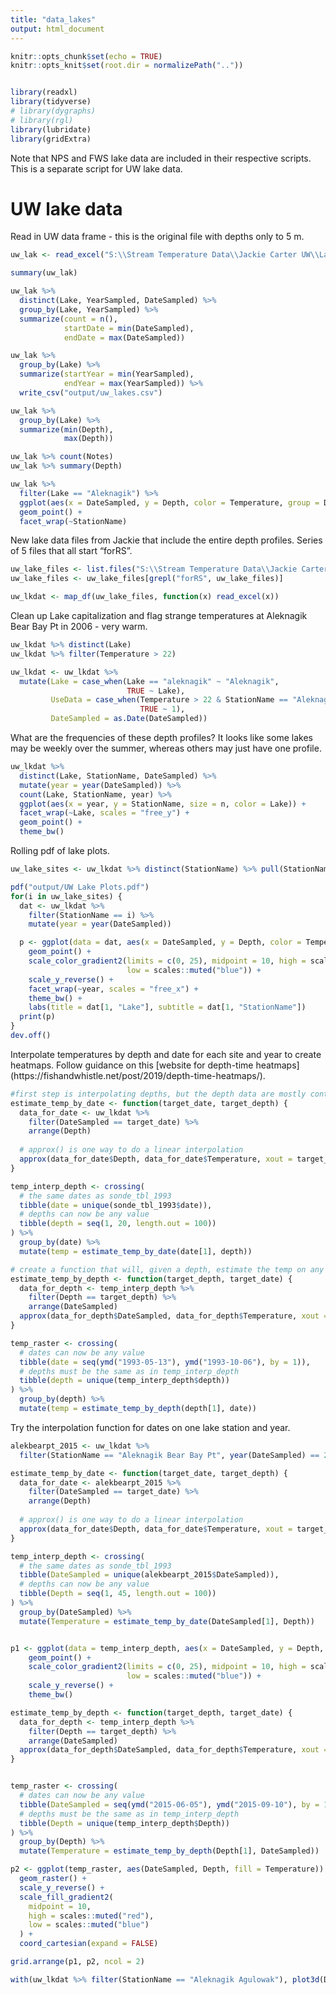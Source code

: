 ```yaml
---
title: "data_lakes"
output: html_document
---
```


```r
knitr::opts_chunk$set(echo = TRUE)
knitr::opts_knit$set(root.dir = normalizePath(".."))


library(readxl)
library(tidyverse)
# library(dygraphs)
# library(rgl)
library(lubridate)
library(gridExtra)
```

Note that NPS and FWS lake data are included in their respective scripts. This is a separate script for UW lake data.

# UW lake data

Read in UW data frame - this is the original file with depths only to 5 m.

```r
uw_lak <- read_excel("S:\\Stream Temperature Data\\Jackie Carter UW\\Lake Data\\Lake_Temps_for Becky.xlsx")

summary(uw_lak)

uw_lak %>% 
  distinct(Lake, YearSampled, DateSampled) %>% 
  group_by(Lake, YearSampled) %>%
  summarize(count = n(),
            startDate = min(DateSampled),
            endDate = max(DateSampled))

uw_lak %>% 
  group_by(Lake) %>% 
  summarize(startYear = min(YearSampled),
            endYear = max(YearSampled)) %>% 
  write_csv("output/uw_lakes.csv")

uw_lak %>% 
  group_by(Lake) %>% 
  summarize(min(Depth),
            max(Depth))

uw_lak %>% count(Notes)
uw_lak %>% summary(Depth)  
```

```r
uw_lak %>% 
  filter(Lake == "Aleknagik") %>% 
  ggplot(aes(x = DateSampled, y = Depth, color = Temperature, group = DateSampled)) +
  geom_point() +
  facet_wrap(~StationName)
```

New lake data files from Jackie that include the entire depth profiles. Series of 5 files that all start "forRS".

```r

uw_lake_files <- list.files("S:\\Stream Temperature Data\\Jackie Carter UW\\Lake Data\\", full.names = TRUE)
uw_lake_files <- uw_lake_files[grepl("forRS", uw_lake_files)]

uw_lkdat <- map_df(uw_lake_files, function(x) read_excel(x))
```

Clean up Lake capitalization and flag strange temperatures at Aleknagik Bear Bay Pt in 2006 - very warm.

```r

uw_lkdat %>% distinct(Lake)
uw_lkdat %>% filter(Temperature > 22)

uw_lkdat <- uw_lkdat %>% 
  mutate(Lake = case_when(Lake == "aleknagik" ~ "Aleknagik", 
                          TRUE ~ Lake),
         UseData = case_when(Temperature > 22 & StationName == "Aleknagik Bear Bay Pt" ~ 0, 
                             TRUE ~ 1),
         DateSampled = as.Date(DateSampled))


```

What are the frequencies of these depth profiles? It looks like some lakes may be weekly over the summer, whereas others may just have one profile.

```r
uw_lkdat %>% 
  distinct(Lake, StationName, DateSampled) %>% 
  mutate(year = year(DateSampled)) %>% 
  count(Lake, StationName, year) %>% 
  ggplot(aes(x = year, y = StationName, size = n, color = Lake)) +
  facet_wrap(~Lake, scales = "free_y") +
  geom_point() +
  theme_bw()

```

Rolling pdf of lake plots.

```r
uw_lake_sites <- uw_lkdat %>% distinct(StationName) %>% pull(StationName)

pdf("output/UW Lake Plots.pdf")
for(i in uw_lake_sites) {
  dat <- uw_lkdat %>% 
    filter(StationName == i) %>% 
    mutate(year = year(DateSampled)) 

  p <- ggplot(data = dat, aes(x = DateSampled, y = Depth, color = Temperature)) +
    geom_point() +
    scale_color_gradient2(limits = c(0, 25), midpoint = 10, high = scales::muted("red"),
                          low = scales::muted("blue")) +
    scale_y_reverse() +
    facet_wrap(~year, scales = "free_x") +
    theme_bw() +
    labs(title = dat[1, "Lake"], subtitle = dat[1, "StationName"])
  print(p)
}
dev.off()
```

Interpolate temperatures by depth and date for each site and year to create heatmaps.
Follow guidance on this [website for depth-time heatmaps] (https://fishandwhistle.net/post/2019/depth-time-heatmaps/).

```r

#first step is interpolating depths, but the depth data are mostly continuous
estimate_temp_by_date <- function(target_date, target_depth) {
  data_for_date <- uw_lkdat %>% 
    filter(DateSampled == target_date) %>%
    arrange(Depth)
  
  # approx() is one way to do a linear interpolation
  approx(data_for_date$Depth, data_for_date$Temperature, xout = target_depth)$y
}

temp_interp_depth <- crossing(
  # the same dates as sonde_tbl_1993
  tibble(date = unique(sonde_tbl_1993$date)),
  # depths can now be any value
  tibble(depth = seq(1, 20, length.out = 100))
) %>%
  group_by(date) %>%
  mutate(temp = estimate_temp_by_date(date[1], depth))

# create a function that will, given a depth, estimate the temp on any given day
estimate_temp_by_depth <- function(target_depth, target_date) {
  data_for_depth <- temp_interp_depth %>% 
    filter(Depth == target_depth) %>%
    arrange(DateSampled)
  approx(data_for_depth$DateSampled, data_for_depth$Temperature, xout = target_date)$y
}

temp_raster <- crossing(
  # dates can now be any value
  tibble(date = seq(ymd("1993-05-13"), ymd("1993-10-06"), by = 1)),
  # depths must be the same as in temp_interp_depth
  tibble(depth = unique(temp_interp_depth$depth))
) %>%
  group_by(depth) %>%
  mutate(temp = estimate_temp_by_depth(depth[1], date))
```

Try the interpolation function for dates on one lake station and year.

```r
alekbearpt_2015 <- uw_lkdat %>% 
  filter(StationName == "Aleknagik Bear Bay Pt", year(DateSampled) == 2015)

estimate_temp_by_date <- function(target_date, target_depth) {
  data_for_date <- alekbearpt_2015 %>% 
    filter(DateSampled == target_date) %>%
    arrange(Depth)
  
  # approx() is one way to do a linear interpolation
  approx(data_for_date$Depth, data_for_date$Temperature, xout = target_depth)$y
}

temp_interp_depth <- crossing(
  # the same dates as sonde_tbl_1993
  tibble(DateSampled = unique(alekbearpt_2015$DateSampled)),
  # depths can now be any value
  tibble(Depth = seq(1, 45, length.out = 100))
) %>%
  group_by(DateSampled) %>%
  mutate(Temperature = estimate_temp_by_date(DateSampled[1], Depth))


p1 <- ggplot(data = temp_interp_depth, aes(x = DateSampled, y = Depth, color = Temperature)) +
    geom_point() +
    scale_color_gradient2(limits = c(0, 25), midpoint = 10, high = scales::muted("red"),
                          low = scales::muted("blue")) +
    scale_y_reverse() +
    theme_bw()

estimate_temp_by_depth <- function(target_depth, target_date) {
  data_for_depth <- temp_interp_depth %>% 
    filter(Depth == target_depth) %>%
    arrange(DateSampled)
  approx(data_for_depth$DateSampled, data_for_depth$Temperature, xout = target_date)$y
}


temp_raster <- crossing(
  # dates can now be any value
  tibble(DateSampled = seq(ymd("2015-06-05"), ymd("2015-09-10"), by = 1)),
  # depths must be the same as in temp_interp_depth
  tibble(Depth = unique(temp_interp_depth$Depth))
) %>%
  group_by(Depth) %>%
  mutate(Temperature = estimate_temp_by_depth(Depth[1], DateSampled))

p2 <- ggplot(temp_raster, aes(DateSampled, Depth, fill = Temperature)) +
  geom_raster() +
  scale_y_reverse() +
  scale_fill_gradient2(
    midpoint = 10, 
    high = scales::muted("red"), 
    low = scales::muted("blue")
  ) +
  coord_cartesian(expand = FALSE)

grid.arrange(p1, p2, ncol = 2)

```



```r
with(uw_lkdat %>% filter(StationName == "Aleknagik Agulowak"), plot3d(DateSampled, Depth, Temperature, type = "l", col = as.numeric(Temperature)))
```



